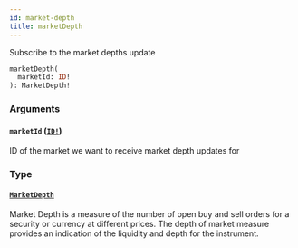 ```yaml
---
id: market-depth
title: marketDepth
---
```


Subscribe to the market depths update

```graphql
marketDepth(
  marketId: ID!
): MarketDepth!

```

### Arguments

#### `marketId` ([`ID!`](/docs/graphql/scalars/id))

ID of the market we want to receive market depth updates for

### Type

#### [`MarketDepth`](/docs/graphql/objects/market-depth)

Market Depth is a measure of the number of open buy and sell orders for a security or currency at different prices.
The depth of market measure provides an indication of the liquidity and depth for the instrument.
